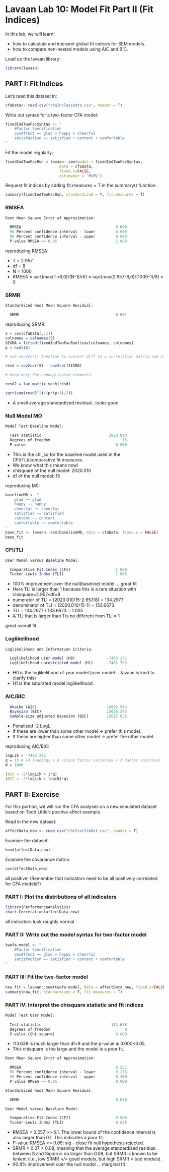# Lavaan Lab 10: Model Fit Part II (Fit Indices)


In this lab, we will learn: 

+ how to calculate and interpret global fit indices for SEM models.
+ how to compare non-nested models using AIC and BIC. 

Load up the lavaan library:

```r
library(lavaan)
```

<!------------------------------>
## PART I: Fit Indices
<!------------------------------>

Let's read this dataset in: 

```r
cfaData<- read.csv("cfaInclassData.csv", header = T)
```

Write out syntax for a two-factor CFA model: 

```r
fixedIndTwoFacSyntax <- "
	#Factor Specification	
	posAffect =~ glad + happy + cheerful 
	satisfaction =~ satisfied + content + comfortable
"
```

Fit the model regularly:

```r
fixedIndTwoFacRun = lavaan::sem(model = fixedIndTwoFacSyntax, 
                        data = cfaData, 
                        fixed.x=FALSE,
                        estimator = 'MLMV')
```

Request fit indices by adding fit.measures = T in the summary() function:

```r
summary(fixedIndTwoFacRun, standardized = T, fit.measures = T)
```

### RMSEA

```r
Root Mean Square Error of Approximation:

  RMSEA                                          0.000
  90 Percent confidence interval - lower         0.000
  90 Percent confidence interval - upper         0.009
  P-value RMSEA <= 0.05                          1.000
```

reproducing RMSEA: 

+ T = 2.957
+ df = 8
+ N = 1000
+ RMSEA = sqrt(max(T-df,0)/(N-1)/df) = sqrt(max(2.957-8,0)/(1000-1)/8) = 0


### SRMR

```r
Standardized Root Mean Square Residual:

  SRMR                                           0.007
```

reproducing SRMR: 

```r
S = cov(cfaData[,-1])
colnames = colnames(S)
SIGMA = fitted(fixedIndTwoFacRun)$cov[colnames, colnames]
p = ncol(S)

# use cov2cor() function to convert diff to a correlation matrix and standardize the residuals: 

resd = cov2cor(S) - cov2cor(SIGMA)

# keep only the nonduplicated elements:

resd2 = lav_matrix_vech(resd)

sqrt(sum(resd2^2)/(p*(p+1)/2))
```
+ A small average standardized residual...looks good


### Null Model MO

```r
Model Test Baseline Model:

  Test statistic                              2020.010
  Degrees of freedom                                15
  P-value                                        0.000
```

+ This is the chi_sq for the baseline model used in the CFI/TLI/comparative fit measures.
+ We know what this means now!
+ chisquare of the null model: 2020.010
+ df of the null model: 15

reproducing M0:

```r
baselineM0 <- "
	glad ~~ glad
	happy ~~ happy
	cheerful ~~ cheerful
	satisfied ~~ satisfied
	content ~~ content
	comfortable ~~ comfortable
"
base_fit <- lavaan::sem(baselineM0, data = cfaData, fixed.x = FALSE)
base_fit
```


### CFI/TLI

```r
User Model versus Baseline Model:

  Comparative Fit Index (CFI)                    1.000
  Tucker-Lewis Index (TLI)                       1.005
```


+ 100% improvement over the null(baseline) model ... great fit
+ Here TLI is larger than 1 because this is a rare situation with chisquare=2.957<df=8
+ numerator of TLI = (2020.010/15-2.957/8) = 134.2977
+ denominator of TLI = (2020.010/15-1) = 133.6673
+ TLI = 134.2977 / 133.6673 = 1.005
+ A TLI that is larger than 1 is no different from TLI = 1

great overall fit. 

### Loglikelihood

```r
Loglikelihood and Information Criteria:

  Loglikelihood user model (H0)              -7483.272
  Loglikelihood unrestricted model (H1)      -7481.793
```

+ H0 is the loglikelihood of your model (user model ... lavaan is kind to clarify this)
+ H1 is the saturated model loglikelihood.

### AIC/BIC

```r
  Akaike (AIC)                               14992.544
  Bayesian (BIC)                             15056.345
  Sample-size adjusted Bayesian (BIC)        15015.056
```

+ Penalized -2 LogL
+ If these are lower than some other model -> prefer this model.
+ If these are higher than some other model -> prefer the other model.

reproducing AIC/BIC:

```r
logLik = -7483.272
q = 13 # (4 loadings + 6 unique factor variances + 3 factor var/covs)
N = 1000

(AIC = -2*logLik + 2*q)
(BIC = -2*logLik + log(N)*q)
```

<!------------------------------>
## PART II: Exercise
<!------------------------------>

For this portion, we will run the CFA analyses on a new simulated dataset based on Todd Little's positive affect example. 

Read in the new dataset:

```r
affectData_new <- read.csv("ChiStatSimDat.csv", header = T)
```

Examine the dataset:

```r
head(affectData_new)
```

Examine the covariance matrix:

```r
cov(affectData_new)
```
all positive! (Remember that indicators need to be all positively correlated for CFA models?)

### PART I: Plot the distributions of all indicators

```r
library(PerformanceAnalytics)
chart.Correlation(affectData_new)
```

all indicators look roughly normal

### PART II: Write out the model syntax for two-factor model

```r
twofa.model <- "
	#Factor Specification	
	posAffect =~ glad + happy + cheerful 
	satisfaction =~ satisfied + content + comfortable  
"
```

### PART III: Fit the two-factor model

```r
new_fit = lavaan::sem(twofa.model, data = affectData_new, fixed.x=FALSE)
summary(new_fit, standardized = T, fit.measures = T)
```

### PART IV: Interpret the chisquare statistic and fit indices

```r
Model Test User Model:
                                                      
  Test statistic                               113.638
  Degrees of freedom                                 8
  P-value (Chi-square)                           0.000
```

+ 113.638 is much larger than df=8 and the p-value is 0.000<0.05,
+ This chisquare is too large and the model is a poor fit. 

```r
Root Mean Square Error of Approximation:

  RMSEA                                          0.257
  90 Percent confidence interval - lower         0.216
  90 Percent confidence interval - upper         0.300
  P-value RMSEA <= 0.05                          0.000

Standardized Root Mean Square Residual:

  SRMR                                           0.070

User Model versus Baseline Model:

  Comparative Fit Index (CFI)                    0.908
  Tucker-Lewis Index (TLI)                       0.828
```

+ RMSEA = 0.257 >> 0.1. The lower bound of the confidence interval is also larger than 0.1. This indicates a poor fit. 
+ P-value RMSEA <= 0.05: sig - close fit null hypothesis rejected.
+ SRMR = 0.07 < 0.08, meaning that the average standardized residual between S and Sigma is no larger than 0.08, but SRMR is known to be lenient (i.e., low SRMR =/= good models, but high SRMR = bad models). 
+ 90.8% improvement over the null model ... marginal fit


